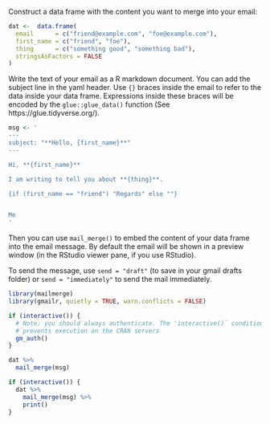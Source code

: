 
Construct a data frame with the content you want to merge into your email:

```r
dat <-  data.frame(
  email      = c("friend@example.com", "foe@example.com"),
  first_name = c("friend", "foe"),
  thing      = c("something good", "something bad"),
  stringsAsFactors = FALSE
)

```

Write the text of your email as a R markdown document. You can add the subject line in the yaml header.  Use `{}` braces inside the email to refer to the data inside your data frame.  Expressions inside these braces will be encoded by the `glue::glue_data()` function (See https://glue.tidyverse.org/).

```r
msg <- '
---
subject: "**Hello, {first_name}**"
---

Hi, **{first_name}**

I am writing to tell you about **{thing}**.

{if (first_name == "friend") "Regards" else ""}


Me
'
```

Then you can use `mail_merge()` to embed the content of your data frame into the email message.  By default the email will be shown in a preview window (in the RStudio viewer pane, if you use RStudio).

To send the message, use `send = "draft"` (to save in your gmail drafts folder) or `send = "immediately"` to send the mail immediately.



```r

library(mailmerge)
library(gmailr, quietly = TRUE, warn.conflicts = FALSE)

if (interactive()) {
  # Note: you should always authenticate. The 'interactive()` condition only 
  # prevents execution on the CRAN servers
  gm_auth()
}
```

```r
dat %>% 
  mail_merge(msg)

if (interactive()) {
  dat %>%
    mail_merge(msg) %>%
    print()
}
```

